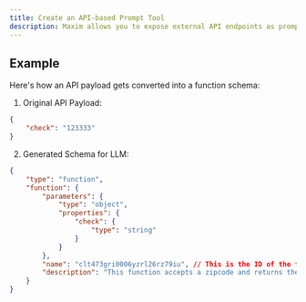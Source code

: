 ```yaml
---
title: Create an API-based Prompt Tool
description: Maxim allows you to expose external API endpoints as prompt tools. The platform automatically generates function schemas based on the API's query parameters and payload structure.
---
```




## Example

Here's how an API payload gets converted into a function schema:

1. Original API Payload:
```json Zipcode API payload
{
	"check": "123333"
}
```

2. Generated Schema for LLM:
```json Payload sent to the model while making requests
{
	"type": "function",
	"function": {
		"parameters": {
			"type": "object",
			"properties": {
				"check": {
					"type": "string"
				}
			}
		},
		"name": "clt473gri0006yzrl26rz79iu", // This is the ID of the function.
		"description": "This function accepts a zipcode and returns the corresponding location information" // This is the description of the function.
	}
}
```

<MaximPlayer url="https://drive.google.com/file/d/1RXwoCSs23J054tfNTf5g8oyB0VwsAUs7/preview"/>